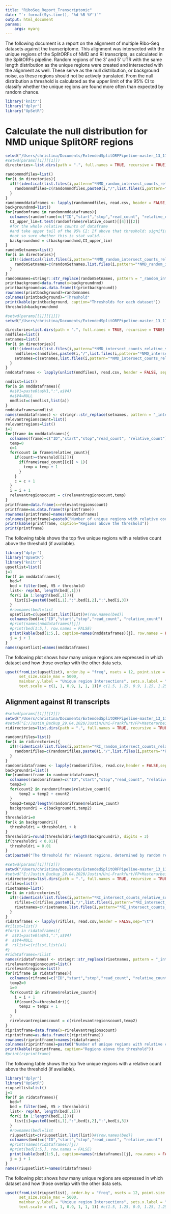 ```yaml
---
title: "RiboSeq_Report_Transcriptomic"
date: "`r format(Sys.time(), '%d %B %Y')`"
output: html_document
params:
    args: myarg
---
```

The following document is a report on the alignment of multiple Ribo-Seq datasets against the transcriptome. This alignment was intersected with the unique regions of the SplitORFs of NMD and RI transcripts, as calculated in the SplitORFs pipeline. Random regions of the 3' and 5' UTR with the same length distribution as the unique regions were created and intersected with the alignment as well. These serve as the null distribution, or background noise, as these regions should not be actively translated. From the null distribution a threshold is calculated as the upper limit of the 95% CI to classify whether the unique regions are found more often than expected by random chance.

```r
library('knitr')
library("dplyr")
library("UpSetR")
```

# Calculate the null distribution for NMD unique SplitORF regions

```r
setwd("/Users/christina/Documents/ExtendedSplitORFPipeline-master_13_11_23/Output/BOWTIE_transcriptome")
#setwd(params[[1]][[1]])
directories<-list.dirs(path = ".", full.names = TRUE, recursive = TRUE)

randomnmdfiles=list()
for(i in directories){
  if(!(identical(list.files(i,pattern="*NMD_random_intersect_counts_relative_sorted.bed"), character(0)))){
    randomnmdfiles=c(randomnmdfiles,paste0(i,"/",list.files(i,pattern="*NMD_random_intersect_counts_relative_sorted.bed")))
  }
}
randomnmddataframes <- lapply(randomnmdfiles, read.csv, header = FALSE, sep="\t")
backgroundnmd=list()
for(randomframe in randomnmddataframes){
  colnames(randomframe)=c("ID","start","stop","read_count", "relative_count")
  CI_upper_lim=t.test(randomframe$relative_count)[[4]][[2]]
  #for the whole relative counts of dataframe
  #and take upper tail of the 95% CI: If above that threshold: significantly different from the background...
  #not so sure whether this is stat valid...
  backgroundnmd = c(backgroundnmd,CI_upper_lim)
}
randomSetnames=list()
for(i in directories){
  if(!(identical(list.files(i,pattern="*NMD_random_intersect_counts_relative_sorted.bed"), character(0)))){
    randomSetnames=c(randomSetnames,list.files(i,pattern="*NMD_random_intersect_counts_relative_sorted.bed"))
  }
}
randomnames=stringr::str_replace(randomSetnames, pattern = "_random_intersect_counts_relative_sorted.bed", replacement = "")
printbackground=data.frame(x=backgroundnmd)
printbackground=as.data.frame(t(printbackground))
rownames(printbackground)=randomnames
colnames(printbackground)="Threshold"
print(kable(printbackground, caption="Thresholds for each dataset"))
threshold=backgroundnmd
```

```r
#setwd(params[[1]][[1]])
setwd("/Users/christina/Documents/ExtendedSplitORFPipeline-master_13_11_23/Output/BOWTIE_transcriptome/NMD_transcriptome")

directories=list.dirs(path = ".", full.names = TRUE, recursive = TRUE)
nmdfiles=list()
setnames=list()
for(i in directories){
  if(!(identical(list.files(i,pattern="*NMD_intersect_counts_relative_sorted.bed"), character(0)))){
    nmdfiles=c(nmdfiles,paste0(i,"/",list.files(i,pattern="*NMD_intersect_counts_relative_sorted.bed")))
    setnames=c(setnames,list.files(i,pattern="*NMD_intersect_counts_relative_sorted.bed"))
  }
}
nmddataframes <- lapply(unlist(nmdfiles), read.csv, header = FALSE, sep="\t")

nmdlist=list()
for(a in nmddataframes){
  #a$V1=paste0(a$V1,":",a$V4)
  #a$V4=NULL
  nmdlist=c(nmdlist,list(a))
}
nmddataframes=nmdlist
names(nmddataframes) <- stringr::str_replace(setnames, pattern = "_intersect_counts_relative_sorted.bed", replacement = "")
relevantregionscount=list()
relevantregions=list()
i=1
for(frame in nmddataframes){
  colnames(frame)=c("ID","start","stop","read_count", "relative_count")
  temp=0
  c=1
  for(count in frame$relative_count){
    if(count>=threshold[[i]]){
      if(frame$read_count[[c]] > 1){
        temp = temp + 1
      }
    }
    c = c + 1
  }
  i = i + 1
  relevantregionscount = c(relevantregionscount,temp)
}
printframe=data.frame(x=relevantregionscount)
printframe=as.data.frame(t(printframe))
rownames(printframe)=names(nmddataframes)
colnames(printframe)=paste0("Number of unique regions with relative count >= threshold")
print(kable(printframe, caption="Regions above the threshold"))
print(printframe)
```
The following table shows the top five unique regions with a relative count above the threshold (if available).

```r
library("dplyr")
library("UpSetR")
library("knitr")
upsetlist=list()
j=1
for(f in nmddataframes){
  bed=f
  bed = filter(bed, V5 > threshold)
  list<- rep(NA, length(bed[,1]))
  for(i in 1:length(bed[,1])){
    list[i]=paste0(bed[i,1],":",bed[i,2],":",bed[i,3])
  }
  #rownames(bed)=list
  upsetlist=c(upsetlist,list(list))#(row.names(bed))
  colnames(bed)=c("ID","start","stop","read_count", "relative_count")
  #print(names(nmddataframes)[j])
  #print(bed[1:5,], row.names = FALSE)
  print(kable(bed[1:5,], caption=names(nmddataframes)[j], row.names = FALSE))
  j = j + 1
}
names(upsetlist)=names(nmddataframes)
```

The following plot shows how many unique regions are expressed in which dataset and how those overlap with the other data sets.

```r
upset(fromList(upsetlist), order.by = "freq", nsets = 12, point.size = 2.25, line.size = 1.5, set_size.show = TRUE,
      set_size.scale_max = 5000, 
      mainbar.y.label = "Unique region Intersections", sets.x.label = "Matching unique regions per dataset",
      text.scale = c(1, 1, 0.9, 1, 1, 1))# c(1.5, 1.25, 0.9, 1.25, 1.25, 1.5)

```


## Alignment against RI transcripts

```r
#setwd(params[[1]][[2]])
setwd("/Users/christina/Documents/ExtendedSplitORFPipeline-master_13_11_23/Output/BOWTIE")
#setwd("E:/Justin_Backup_29.04.2020/Justin/Uni-Frankfurt/FP+Masterarbeit/PipeTest/Pipeline/Output/run_11.02.2021-15.10.13_new_RI/BOWTIE")
ridirectories=list.dirs(path = ".", full.names = TRUE, recursive = TRUE)

randomrifiles=list()
for(i in ridirectories){
  if(!(identical(list.files(i,pattern="*RI_random_intersect_counts_relative_sorted.bed"), character(0)))){
    randomrifiles=c(randomrifiles,paste0(i,"/",list.files(i,pattern="*RI_random_intersect_counts_relative_sorted.bed")))
  }
}
randomridataframes <- lapply(randomrifiles, read.csv,header = FALSE,sep="\t")
backgroundri=list()
for(randomriframe in randomridataframes){
  colnames(randomriframe)=c("ID","start","stop","read_count", "relative_count")
  temp2=0
  for(count2 in randomriframe$relative_count){
      temp2 = temp2 + count2
  }
  temp2=temp2/length(randomriframe$relative_count)
  backgroundri = c(backgroundri,temp2)
}
thresholdri=0
for(k in backgroundri){
  thresholdri = thresholdri + k
}
thresholdri=round(thresholdri/length(backgroundri), digits = 3)
if(thresholdri < 0.01){
  thresholdri = 0.01
}
cat(paste0("The threshold for relevant regions, determined by random region coverage is: ", thresholdri))
```

```r
#setwd(params[[1]][[2]])
setwd("/Users/christina/Documents/ExtendedSplitORFPipeline-master_13_11_23/Output/BOWTIE")
#setwd("E:/Justin_Backup_29.04.2020/Justin/Uni-Frankfurt/FP+Masterarbeit/PipeTest/Pipeline/Output/run_11.02.2021-15.10.13_new_RI/BOWTIE")
ridirectories=list.dirs(path = ".", full.names = TRUE, recursive = TRUE)
rifiles=list()
risetnames=list()
for(i in ridirectories){
  if(!(identical(list.files(i,pattern="*RI_intersect_counts_relative_sorted.bed"), character(0)))){
    rifiles=c(rifiles,paste0(i,"/",list.files(i,pattern="*RI_intersect_counts_relative_sorted.bed")))
    risetnames=c(risetnames,list.files(i,pattern="*RI_intersect_counts_relative_sorted.bed"))
  }
}
ridataframes <- lapply(rifiles, read.csv,header = FALSE,sep="\t")
#rilist=list()
#for(a in ridataframes){
#  a$V1=paste0(a$V1,":",a$V4)
#  a$V4=NULL
#  rilist=c(rilist,list(a))
#}
#ridataframes=rilist
names(ridataframes) <- stringr::str_replace(risetnames, pattern = "_intersect_counts_relative_sorted.bed", replacement = "")
rirelevantregionscount=list()
rirelevantregions=list()
for(riframe in ridataframes){
  colnames(riframe)=c("ID","start","stop","read_count", "relative_count")
  temp2=0
  i=0
  for(count2 in riframe$relative_count){
    i = i + 1
    if(count2>=thresholdri){
      temp2 = temp2 + 1
    }
  }
  rirelevantregionscount = c(rirelevantregionscount,temp2)
}
riprintframe=data.frame(x=rirelevantregionscount)
riprintframe=as.data.frame(t(riprintframe))
rownames(riprintframe)=names(ridataframes)
colnames(riprintframe)=paste0("Number of unique regions with relative count >= ", thresholdri)
print(kable(riprintframe, caption="Regions above the threshold"))
#print(riprintframe)

```
The following table shows the top five unique regions with a relative count above the threshold (if available).

```r
library("dplyr")
library("UpSetR")
riupsetlist=list()
j=1
for(f in ridataframes){
  bed=f
  bed = filter(bed, V5 > thresholdri)
  list<- rep(NA, length(bed[,1]))
  for(i in 1:length(bed[,1])){
    list[i]=paste0(bed[i,1],":",bed[i,2],":",bed[i,3])
  }
  #rownames(bed)=list
  riupsetlist=c(riupsetlist,list(list))#(row.names(bed))
  colnames(bed)=c("ID","start","stop","read_count", "relative_count")
  #print(names(ridataframes)[j])
  #print(bed[1:5,], row.names = FALSE)
  print(kable(bed[1:5,], caption=names(ridataframes)[j], row.names = FALSE))
  j = j + 1
}
names(riupsetlist)=names(ridataframes)
```

The following plot shows how many unique regions are expressed in which dataset and how those overlap with the other data sets.

```r
upset(fromList(riupsetlist), order.by = "freq", nsets = 12, point.size = 2.25, line.size = 1.5, set_size.show = TRUE,
      set_size.scale_max = 5000,
      mainbar.y.label = "Unique region Intersections", sets.x.label = "Matching unique regions per dataset",
      text.scale = c(1, 1, 0.9, 1, 1, 1)) #c(1.5, 1.25, 0.9, 1.25, 1.25, 1.5)

```
